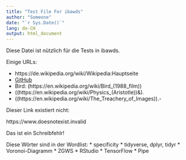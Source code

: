 ```yaml
---
title: "Test File For ibawds"
author: "Someone"
date: "`r Sys.Date()`"
lang: de-CH
output: html_document
---
```


Diese Datei ist nützlich für die Tests in ibawds.

Einige URLs:

* https://de.wikipedia.org/wiki/Wikipedia:Hauptseite
* [GitHub](http://www.github.com)
* Bird: (https://en.wikipedia.org/wiki/Bird_(1988_film))
* ((https://en.wikipedia.org/wiki/Physics_(Aristotle))&).
* ((https://en.wikipedia.org/wiki/The_Treachery_of_Images)).-

Dieser Link existiert nicht:

https://www.doesnotexist.invalid

Das ist ein Schreibfehlr!

Diese Wörter sind in der Wordlist:
* specificity
* tidyverse, dplyr, tidyr
* Voronoi-Diagramm
* ZGWS
* RStudio
* TensorFlow
* Pipe

